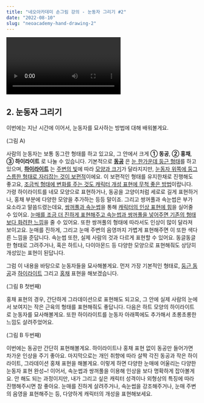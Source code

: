 ```yaml
---
title: "네오아카데미 손그림 강의 - 눈동자 그리기 #2"
date: "2022-08-10"
slug: "neoacademy-hand-drawing-2"
---
```


<Video 
    videoSrcURL="https://www.youtube.com/embed/rFYYs2gBVk4"
    videoTitle="네오아카데미 손그림 강의 - 눈동자 그리기 #2"
/>

## 2. 눈동자 그리기
이번에는 지난 시간에 이어서, 눈동자를 묘사하는 방법에 대해 배워볼게요.

(그림 A)

사람의 눈동자는 보통 동그란 형태를 하고 있고요, 그 안에서 크게 **① 동공**, **② 홍채**, **③ 하이라이트** 로 나눌 수 있습니다. 
기본적으로 **<u>동공</u>** 은 <u>눈 한가운데 둥근 형태</u>를 하고 있으며, **<u>하이라이트</u>** 는 <u>주변의 빛</u>에 따라 <u>모양과 크기</u>가 달라지지만, <u>눈동자 위쪽에 둥그스름한 형태로 자리잡는 것이 보편적</u>이에요. 이 보편적인 형태를 유지한채로 진행해도 좋고요, <u>조금씩 형태에 변화를 주는 것도 캐릭터 개성 표현에 무척 좋은 방법</u>이랍니다. 가령 하이라이트를 네모 모양으로 표현하거나, 동공을 고양이처럼 세로로   길게 표현하거나, 홍채 부분에 다양한 모양을 추가하는 등등 말이죠. 그리고 쌍꺼풀과 속눈썹은 부가 요소라고 말씀드렸는데요, <u>쌍꺼풀과 속눈썹</u>을 통해 <u>캐릭터의 인상 표현에 힘</u>을 실어줄 수 있어요. <u>눈매를 조금 더 진하게 표현해주고 속눈썹과 쌍꺼풀을 넣어주면 기존의 형태보다 화려한 느낌</u>을 줄 수 있어요. 또한 쌍꺼풀의 형태에 따라서도 인상이 많이 달라져 보이고요. 눈매를 진하게, 그리고 눈매 주변의 음영까지 가볍게 표현해주면 이 또한 색다른 느낌을 준답니다. 속눈썹 또한, 실제 사람의 것과 다르게 표현할 수 있어요. 동글동글한 형태로 그려주거나, 혹은 하트나, 다이아몬드 등 다양한 모양으로 표현해줘도 상당히 개성있는 표현이 된답니다.

그럼 이 내용을 바탕으로 눈동자들을 묘사해볼게요.  먼저 가장 기본적인 형태로, <u>둥근 동공</u>과 <u>하이라이트</u> 그리고 <u>홍채</u> 표현을 해보겠습니다.

(그림 B 첫번째)

홍채 표현의 경우, 간단하게 그라데이션으로 표현해도 되고요, 그 안에 실제 사람의 눈에서 보여지는 작은 근육의 형태를 표현해줘도 좋답니다. 다음은 하트 모양의 하이라이트로 눈동자를 묘사해볼게요. 또한 하이라이트를 눈동자 아래쪽에도 추가해서 초롱초롱한 느낌도 살려주었어요.

(그림 B 두번째)

이번에는 동공만 간단히 표현해볼게요. 하이라이트나 홍채 표현 없이 동공만 들어가면 차가운 인상을 주기 좋아요.
마지막으로는 개인 취향에 따라 살짝 각진 동공과 작은 하이라이트, 그라데이션 홍채 표현을 해볼게요. 이렇게 하면 다양한 눈매에 어울리는 다양한 눈동자 표현 완성~! 
이어서, 속눈썹과 쌍꺼풀을 이용해 인상을 보다 명확하게 잡아볼게요. 안 해도 되는 과정이지만, 내가 그리고 싶은 캐릭터 성격이나 외형상의 특징에 따라 진행해주시면 참 좋아요. 눈매를 진하게 살려주거나, 속눈썹을 강조해주거나, 눈매 주변의 음영을 표현해주는 등, 다양하게 캐릭터의 개성을 표현해보세요.
